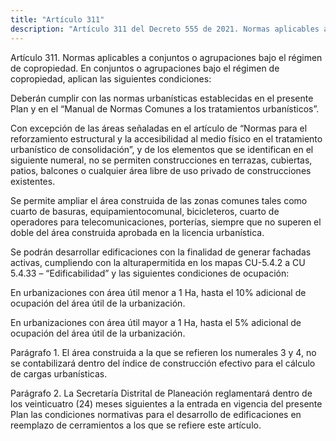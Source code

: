 ```yaml
---
title: "Artículo 311"
description: "Artículo 311 del Decreto 555 de 2021. Normas aplicables a conjuntos o agrupaciones bajo el régimen de copropiedad."
---
```


Artículo 311. Normas aplicables a conjuntos o agrupaciones bajo el régimen de copropiedad. En conjuntos o agrupaciones bajo el régimen de copropiedad, aplican las siguientes condiciones:
 
Deberán cumplir con las normas urbanísticas establecidas en el presente Plan y en el “Manual de Normas Comunes a los tratamientos urbanísticos”.
 
Con excepción de las áreas señaladas en el artículo de “Normas para el reforzamiento estructural y la accesibilidad al medio físico en el tratamiento urbanístico de consolidación”, y de los elementos que se identifican en el siguiente numeral, no se permiten construcciones en terrazas, cubiertas, patios, balcones o cualquier área libre de uso privado de construcciones existentes.
 
Se permite ampliar el área construida de las zonas comunes tales como cuarto de basuras, equipamientocomunal, bicicleteros, cuarto de operadores para telecomunicaciones, porterías, siempre que no superen el doble del área construida aprobada en la licencia urbanística.
 
Se podrán desarrollar edificaciones con la finalidad de generar fachadas activas, cumpliendo con la alturapermitida en los mapas CU-5.4.2 a CU 5.4.33 – “Edificabilidad” y las siguientes condiciones de ocupación:
 
En urbanizaciones con área útil menor a 1 Ha, hasta el 10% adicional de ocupación del área útil de la urbanización.
 
En urbanizaciones con área útil mayor a 1 Ha, hasta el 5% adicional de ocupación del área útil de la urbanización.
 
Parágrafo 1. El área construida a la que se refieren los numerales 3 y 4, no se contabilizará dentro del índice de construcción efectivo para el cálculo de cargas urbanísticas.
 
Parágrafo 2. La Secretaría Distrital de Planeación reglamentará dentro de los veinticuatro (24) meses siguientes a la entrada en vigencia del presente Plan las condiciones normativas para el desarrollo de edificaciones en reemplazo de cerramientos a los que se refiere este artículo.
